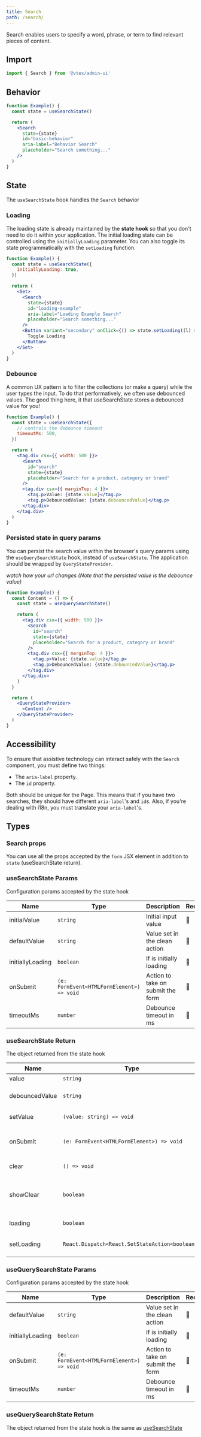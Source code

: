 ```yaml
---
title: Search
path: /search/
---
```


Search enables users to specify a word, phrase, or term to find relevant pieces of content.

## Import

```jsx isStatic
import { Search } from '@vtex/admin-ui'
```

## Behavior

```jsx live
function Example() {
  const state = useSearchState()

  return (
    <Search
      state={state}
      id="basic-behavior"
      aria-label="Behavior Search"
      placeholder="Search something..."
    />
  )
}
```

## State

The `useSearchState` hook handles the `Search` behavior

### Loading

The loading state is already maintained by the **state hook** so that you don't need to do it within your application. The initial loading state can be controlled using the `initiallyLoading` parameter. You can also toggle its state programmatically with the `setLoading` function.

```jsx live
function Example() {
  const state = useSearchState({
    initiallyLoading: true,
  })

  return (
    <Set>
      <Search
        state={state}
        id="loading-example"
        aria-label="Loading Example Search"
        placeholder="Search something..."
      />
      <Button variant="secondary" onClick={() => state.setLoading((l) => !l)}>
        Toggle Loading
      </Button>
    </Set>
  )
}
```

### Debounce

A common UX pattern is to filter the collections (or make a query) while the user types the input. To do that performatively, we often use debounced values. The good thing here, it that useSearchState stores a debounced value for you!

```jsx live
function Example() {
  const state = useSearchState({
    // controls the debounce timeout
    timeoutMs: 500,
  })

  return (
    <tag.div csx={{ width: 500 }}>
      <Search
        id="search"
        state={state}
        placeholder="Search for a product, category or brand"
      />
      <tag.div csx={{ marginTop: 4 }}>
        <tag.p>Value: {state.value}</tag.p>
        <tag.p>DebouncedValue: {state.debouncedValue}</tag.p>
      </tag.div>
    </tag.div>
  )
}
```

### Persisted state in query params

You can persist the search value within the browser's query params using the `useQuerySearchState` hook, instead of `useSearchState`. The application should be wrapped by `QueryStateProvider`.

_watch how your url changes (Note that the persisted value is the debounce value)_

```jsx live
function Example() {
  const Content = () => {
    const state = useQuerySearchState()

    return (
      <tag.div csx={{ width: 500 }}>
        <Search
          id="search"
          state={state}
          placeholder="Search for a product, category or brand"
        />
        <tag.div csx={{ marginTop: 4 }}>
          <tag.p>Value: {state.value}</tag.p>
          <tag.p>DebouncedValue: {state.debouncedValue}</tag.p>
        </tag.div>
      </tag.div>
    )
  }

  return (
    <QueryStateProvider>
      <Content />
    </QueryStateProvider>
  )
}
```

## Accessibility

To ensure that assistive technology can interact safely with the `Search` component, you must define two things:

- The `aria-label` property.
- The `id` property.

Both should be unique for the Page. This means that if you have two searches, they should have different `aria-label`'s and `id`s. Also, if you're dealing with i18n, you must translate your `aria-label`'s.

## Types

### Search props

You can use all the props accepted by the `form` JSX element in addition to `state` (useSearchState return).

### useSearchState Params

Configuration params accepted by the state hook

| Name             | Type                                      | Description                       | Required | Default |
| ---------------- | ----------------------------------------- | --------------------------------- | -------- | ------- |
| initialValue     | `string`                                  | Initial input value               | 🚫       | `''`    |
| defaultValue     | `string`                                  | Value set in the clean action     | 🚫       | `''`    |
| initiallyLoading | `boolean`                                 | If is initially loading           | 🚫       | `false` |
| onSubmit         | `(e: FormEvent<HTMLFormElement>) => void` | Action to take on submit the form | 🚫       | -       |
| timeoutMs        | `number`                                  | Debounce timeout in ms            | 🚫       | `250`   |

### useSearchState Return

The object returned from the state hook

| Name           | Type                                            | Description                                 |
| -------------- | ----------------------------------------------- | ------------------------------------------- |
| value          | `string`                                        | Input value                                 |
| debouncedValue | `string`                                        | Input value with debouce                    |
| setValue       | `(value: string) => void`                       | Sets the value state                        |
| onSubmit       | `(e: FormEvent<HTMLFormElement>) => void`       | Action to take on submit the form           |
| clear          | `() => void`                                    | Clears the input value                      |
| showClear      | `boolean`                                       | Whether should show the clear option or not |
| loading        | `boolean`                                       | Whether is loading                          |
| setLoading     | `React.Dispatch<React.SetStateAction<boolean>>` | Sets the loading state                      |

### useQuerySearchState Params

Configuration params accepted by the state hook

| Name             | Type                                      | Description                       | Required | Default |
| ---------------- | ----------------------------------------- | --------------------------------- | -------- | ------- |
| defaultValue     | `string`                                  | Value set in the clean action     | 🚫       | `''`    |
| initiallyLoading | `boolean`                                 | If is initially loading           | 🚫       | `false` |
| onSubmit         | `(e: FormEvent<HTMLFormElement>) => void` | Action to take on submit the form | 🚫       | -       |
| timeoutMs        | `number`                                  | Debounce timeout in ms            | 🚫       | `250`   |

### useQuerySearchState Return

The object returned from the state hook is the same as [useSearchState](#usesearchstate-params)
